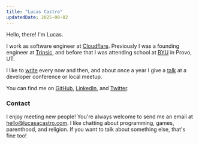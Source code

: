 ```yaml
---
title: "Lucas Castro"
updatedDate: 2025-08-02
---
```


<p className="mt-0">Hello, there! I'm Lucas.</p>

I work as software engineer at [Cloudflare](https://www.cloudflare.com). Previously I was a founding engineer at [Trinsic](https://trinsic.id), and before that I was attending school at [BYU](https://byu.edu) in Provo, UT.

I like to [write](/writing) every now and then, and about once a year I give a [talk](/talks) at a developer conference or local meetup.

You can find me on [GitHub](https://github.com/lucasamonrc), [LinkedIn](https://www.linkedin.com/in/lucasamonrc), and [Twitter](https://twitter.com/lucasamoncastro).

### Contact

I enjoy meeting new people! You're always welcome to send me an email at [hello@lucasacastro.com](mailto:hello@lucasacastro.com). I like chatting about programming, games, parenthood, and religion. If you want to talk about something else, that's fine too!
